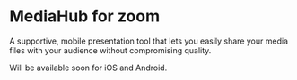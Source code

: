 
# MediaHub for zoom

A supportive, mobile presentation tool that lets you easily share your media files with your audience without compromising quality.

Will be available soon for iOS and Android.

<Socials />
